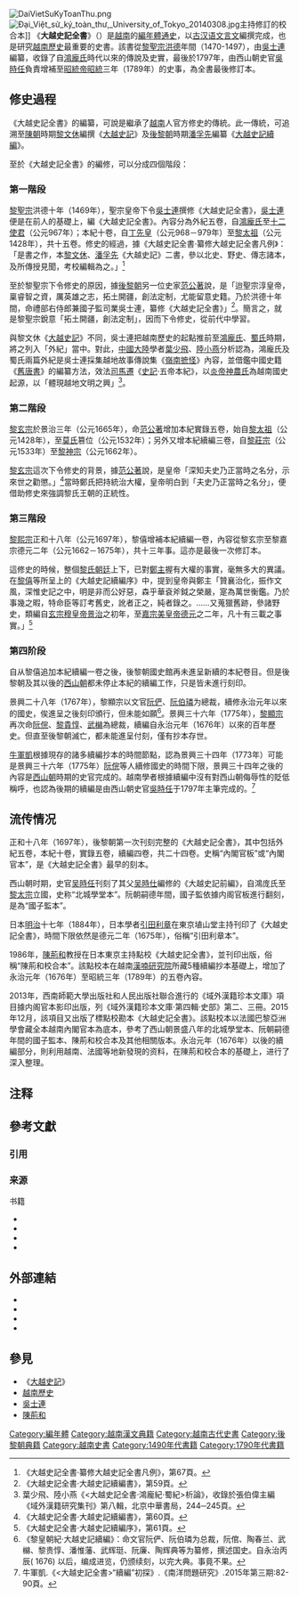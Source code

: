 [[File:DaiVietSuKyToanThu.png|thumb]]
[[File:Đại_Việt_sử_ký_toàn_thư,_University_of_Tokyo_20140308.jpg|thumb]]主持修訂的校合本]]
《'''大越史記全書'''》（{{vie|v='''Đại Việt sử ký toàn thư'''|hn=大越史記全書}}）是[[越南|越南]]的[[編年體|編年體]][[通史|通史]]，以[[古汉语|古汉语]][[文言文|文言文]]編撰完成，也是研究[[越南歷史|越南歷史]]最重要的史書。該書從[[黎聖宗|黎聖宗]][[洪德|洪德]]年間（1470-1497），由[[吳士連|吳士連]]編纂，收錄了自[[鴻龐氏|鴻龐氏]]時代以來的傳說及史實，最後於1797年，由西山朝史官[[吳時任|吳時任]]負責增補至[[昭統帝|昭統帝]][[昭統|昭統]]三年（1789年）的史事，為全書最後修訂本。

==修史過程==
《大越史記全書》的編纂，可說是繼承了[[越南|越南]]人官方修史的傳統。此一傳統，可追溯至[[陈朝_(越南)|陳朝]]時期[[黎文休|黎文休]]編撰《[[大越史記|大越史記]]》及[[後黎朝|後黎朝]]時期[[潘孚先|潘孚先]]編纂《[[大越史記續編|大越史記續編]]》。

至於《大越史記全書》的編修，可以分成四個階段：

===第一階段===
[[黎聖宗|黎聖宗]]洪德十年（1469年），聖宗皇帝下令[[吳士連|吳士連]]撰修《大越史記全書》，[[吳士連|吳士連]]便是在前人的基礎上，編《大越史記全書》。內容分為外紀五卷，自[[鴻龐氏|鴻龐氏]]至[[十二使君|十二使君]]（公元967年）；本紀十卷，自[[丁先皇|丁先皇]]（公元968－979年）至[[黎太祖|黎太祖]]（公元1428年），共十五卷。修史的經過，據《大越史記全書·纂修大越史記全書凡例》：「是書之作，本[[黎文休|黎文休]]、[[潘孚先|潘孚先]]《大越史記》二書，參以北史、野史、傳志諸本，及所傳授見聞，考校編輯為之。」<ref>《大越史記全書·纂修大越史記全書凡例》，第67頁。</ref>

至於黎聖宗下令修史的原因，據[[後黎朝|後黎朝]]另一位史家[[范公著|范公著]]說，是「迨聖宗淳皇帝，稟睿智之資，厲英雄之志，拓土開疆，創法定制，尤能留意史籍。乃於洪德十年間，命禮部右侍郎兼國子監司業吳士連，纂修《大越史記全書》」<ref>《大越史記全書·大越史記續編書》，第59頁。</ref>。簡言之，就是黎聖宗銳意「拓土開疆，創法定制」，因而下令修史，從前代中學習。

與黎文休《[[大越史記|大越史記]]》不同，吳士連把越南歷史的起點推前至[[鴻龐氏|鴻龐氏]]、[[蜀泮|蜀氏]]時期，將之列入「外紀」當中。對此，[[中國大陸|中國大陸]]學者[[葉少飛|葉少飛]]、[[陸小燕|陸小燕]]分析認為，鴻龐氏及蜀氏兩篇外紀是吳士連採集越地故事傳說集《[[嶺南摭怪|嶺南摭怪]]》內容，並借鑑中國史籍《[[舊唐書|舊唐書]]》的編纂方法{{NoteTag|[[葉少飛|葉少飛]]、[[陸小燕|陸小燕]]指出，《[[舊唐書|舊唐書]]》的作者對越地歷史的部分內容，是將[[沈懷遠|沈懷遠]]《[[南越志|南越志]]》（[[駱偉|駱偉]]輯錄）刪削而成。}}，效法[[司馬遷|司馬遷]]《[[史記|史記]]·五帝本紀》，以[[神農氏|炎帝神農氏]]為越南國史起源，以「體現越地文明之興」<ref>葉少飛、陸小燕《<大越史記全書·鴻龐紀·蜀紀>析論》，收錄於張伯偉主編《域外漢籍研究集刊》第八輯，北京中華書局，244─245頁。</ref>。

===第二階段===
[[黎玄宗|黎玄宗]]於景治三年（公元1665年），命[[范公著|范公著]]增加本紀實錄五卷，始自[[黎太祖|黎太祖]]（公元1428年），至[[莫朝|莫氏]]篡位（公元1532年）；另外又增本紀續編三卷，自[[黎莊宗|黎莊宗]]（公元1533年）至[[黎神宗|黎神宗]]（公元1662年）。

[[黎玄宗|黎玄宗]]這次下令修史的背景，據[[范公著|范公著]]說，是皇帝「深知夫史乃正當時之名分，示來世之勸懲。」<ref>《大越史記全書·大越史記續編書》，第60頁。</ref>當時鄭氏把持統治大權，皇帝明白到「夫史乃正當時之名分」，便借助修史來強調黎氏王朝的正統性。

===第三階段===
[[黎熙宗|黎熙宗]]正和十八年（公元1697年），黎僖增補本紀續編一卷，內容從黎玄宗至黎嘉宗德元二年（公元1662－1675年），共十三年事。這亦是最後一次修訂本。

這修史的時候，整個[[後黎朝|黎氏朝廷]]上下，已對[[鄭主|鄭主]]握有大權的事實，毫無多大的異議。在[[黎僖|黎僖]]等所呈上的《大越史記續編序》中，提到皇帝與鄭主「贊襄治化，振作文風，深惟史記之中，明是非而公好惡，森乎華袞斧鉞之榮嚴，寔為萬世衡鑑。乃於事幾之暇，特命臣等訂考舊史，訛者正之，純者錄之。……又蒐獵舊跡，參諸野史，類編自[[黎玄宗|玄宗穆皇帝]][[景治|景治]]之初年，至[[黎嘉宗|嘉宗美皇帝]][[德元|德元]]之二年，凡十有三載之事實。」<ref>《大越史記全書·大越史記續編序》，第61頁。</ref>

===第四阶段===
自从黎僖追加本紀續編一卷之後，後黎朝國史館再未進呈新續的本紀卷目。但是後黎朝及其以後的[[西山朝|西山朝]]都未停止本紀的續編工作，只是皆未進行刻印。

景興二十八年（1767年），黎顯宗以文官[[阮俨|阮俨]]、[[阮伯璘|阮伯璘]]为總裁，續修永治元年以來的國史，俟進呈之後刻印頒行，但未能如願<ref>《黎皇朝紀·大越史記續編》：命文官阮俨、阮伯璘为总裁，阮倌、陶春兰、武檰、黎贵惇、潘惟藩、武辉珽、阮廉、陶辉典等为纂修，撰述国史。自永治丙辰( 1676) 以后，编成进览，仍颁续刻，以完大典。事竟不果。</ref>。景興三十六年（1775年），[[黎顯宗|黎顯宗]]再次命[[阮俒|阮俒]]、[[黎貴惇|黎貴惇]]、[[武檰|武檰]]為總裁，續編自永治元年（1676年）以來的百年歷史。但直至後黎朝滅亡，都未能進呈付刻，僅有抄本存世。

[[牛軍凱|牛軍凱]]根據現存的諸多續編抄本的時間節點，認為景興三十四年（1773年）可能是景興三十六年（1775年）[[阮俒|阮俒]]等人續修國史的時間下限，景興三十四年之後的內容是[[西山朝|西山朝]]時期的史官完成的。越南學者根據續編中沒有對西山朝侮辱性的貶低稱呼，也認為後期的續編是由西山朝史官[[吳時任|吳時任]]于1797年主筆完成的。<ref>牛軍凱.《<大越史記全書>“續編”初探》.《南洋問題研究》.2015年第三期:82-90頁。</ref>

==流传情况==
正和十八年（1697年），後黎朝第一次刊刻完整的《大越史記全書》，其中包括外紀五卷，本紀十卷，實錄五卷，續編四卷，共二十四卷。史稱“內閣官板”或“內閣官本”，是《大越史記全書》最早的刻本。

西山朝时期，史官[[吴時任|吴時任]]刊刻了其父[[吴時仕|吴時仕]]編修的《大越史記前編》，自鴻庞氏至[[黎太宗|黎太宗]]立國，史称“北城學堂本”。阮朝嗣德年間，國子監依據内阁官板進行翻刻，是為“國子監本”。

日本[[明治|明治]]十七年（1884年），日本學者[[引田利章|引田利章]]在東京埴山堂主持刊印了《大越史記全書》，時間下限依然是德元二年（1675年），俗稱“引田利章本”。

1986年，[[陳荊和|陳荊和]]教授在日本東京主持點校《大越史記全書》，並刊印出版，俗稱“陳荊和校合本”。該點校本在越南[[漢喃研究院|漢喃研究院]]所藏5種續編抄本基礎上，增加了永治元年（1676年）至昭統三年（1789年）的五卷內容。

2013年，西南師範大學出版社和人民出版社聯合進行的《域外漢籍珍本文庫》項目據内阁官本影印出版，列《域外漢籍珍本文庫·第四輯·史部》第二、三冊。2015年12月，該項目又出版了標點校勘本《大越史記全書》。該點校本以法國巴黎亞洲學會藏全本越南內閣官本為底本，參考了西山朝景盛八年的北城學堂本、阮朝嗣德年間的國子監本、陳荊和校合本及其他相關版本。永治元年（1676年）以後的續編部分，則利用越南、法國等地新發現的资料，在陳荊和校合本的基礎上，进行了深入整理。

== 注释 ==
{{NoteFoot}}

== 參考文獻 ==
=== 引用 ===
{{Reflist}}

=== 来源 ===
{{ReflistH}}
; 书籍
* {{ja}}{{zh}}{{cite book |title=《大越史記全書》 |authors = [[吳士連|吳士連]] 等 |editor = [[陳荊和|陳荊和]] 編校 |publisher = [[東京大學|東京大學]]東洋文化硏究所附屬東洋學文獻センター |year = [[昭和|昭和]]59－61年（1984－1986）}}
* {{zh}}{{cite book |title=《[[東南亞歷史詞典|東南亞歷史詞典]]》 |location = [[上海|上海]] |publisher = [[上海辭書出版社|上海辭書出版社]] |year = 1995 |ISBN = 7532602222 }}
* {{zh}}{{cite book |title=《域外漢籍研究集刊》第八輯 |editor = [[張伯偉|張伯偉]] 主編 |location = [[北京|北京]] |publisher = [[中華書局|中華書局]] |year = 2013 |ISBN = 9787101089264 }}
* {{zh}}{{cite book |title = 《[[西域南海史地考證論著彙輯|西域南海史地考證論著彙輯]]》 |publisher = [[香港中華書局|香港中華書局]]  |year = 1976 |location = [[香港|香港]] }}
{{ReflistF}}

== 外部連結 ==
{{Commons category|Complete Annals of Great Viet}}
{{Wikisource|大越史記全書}}
* {{vi}}{{zh}}{{cite web |url = http://nomfoundation.org/nom-project/History-of-Greater-Vietnam |title = Hội Bảo tồn Di sản Nôm─《大越史記全書》 |accessdate = 2014-03-19 |archive-date = 2012-05-17 |archive-url = https://web.archive.org/web/20120517081802/http://nomfoundation.org/nom-project/History-of-Greater-Vietnam |dead-url = no }}
* {{zh}}{{cite web |url = http://www.hkbu.edu.hk/~histweb/eng/publication/contemporary/jourvol1_3/jourvol1_3main.htm |title = 當代史學第1卷第3期 - 參見〈越南漢文史籍解題〉段落 |deadurl = yes |archiveurl = https://web.archive.org/web/20070703211833/http://www.hkbu.edu.hk/~histweb/eng/publication/contemporary/jourvol1_3/jourvol1_3main.htm |archivedate = 2007-07-03 |access-date = 2007-06-21 }}
* {{ja}}{{cite web |url = http://dragonfly-party.com/source/sc00001.html |title = 蜻蛉宴：史料 Source─《大越史記全書》 |access-date = 2008-10-09 |archive-date = 2020-12-06 |archive-url = https://web.archive.org/web/20201206231210/http://dragonfly-party.com/source/sc00001.html |dead-url = no }}
* {{vi}}{{cite web |url = https://www.diensu.com/p/ai-viet-su-ky-toan-thu.html |title = Đại Việt Sử Ký Toàn Thư ─《大越史記全書》 |access-date = 2020-09-19 |archive-date = 2020-12-06 |archive-url = https://web.archive.org/web/20201206231218/https://www.diensu.com/p/ai-viet-su-ky-toan-thu.html |dead-url = no }}

== 參見 ==
{{Portal|越南|歷史|書籍}}
* 《[[大越史記|大越史記]]》
* [[越南歷史|越南歷史]]
* [[吳士連|吳士連]]
* [[陳荊和|陳荊和]]

[[Category:編年體|Category:編年體]]
[[Category:越南漢文典籍|Category:越南漢文典籍]]
[[Category:越南古代史書|Category:越南古代史書]]
[[Category:後黎朝典籍|Category:後黎朝典籍]]
[[Category:越南史書|Category:越南史書]]
[[Category:1490年代書籍|Category:1490年代書籍]]
[[Category:1790年代書籍|Category:1790年代書籍]]